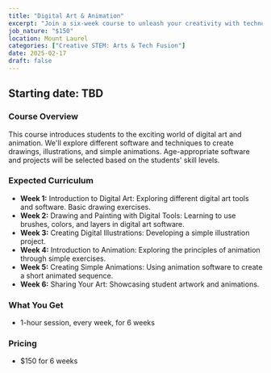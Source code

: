 ```yaml
---
title: "Digital Art & Animation"
excerpt: "Join a six-week course to unleash your creativity with technology! Learn to create stunning digital art and animations using computer software and drawing tablets."
job_nature: "$150"
location: Mount Laurel
categories: ["Creative STEM: Arts & Tech Fusion"]
date: 2025-02-17
draft: false
---
```


## Starting date: TBD

### Course Overview

This course introduces students to the exciting world of digital art and animation. We'll explore different software and techniques to create drawings, illustrations, and simple animations. Age-appropriate software and projects will be selected based on the students' skill levels.

### Expected Curriculum

* **Week 1:** Introduction to Digital Art: Exploring different digital art tools and software. Basic drawing exercises.
* **Week 2:**  Drawing and Painting with Digital Tools: Learning to use brushes, colors, and layers in digital art software.
* **Week 3:**  Creating Digital Illustrations:  Developing a simple illustration project.
* **Week 4:**  Introduction to Animation:  Exploring the principles of animation through simple exercises.
* **Week 5:**  Creating Simple Animations:  Using animation software to create a short animated sequence.
* **Week 6:**  Sharing Your Art:  Showcasing student artwork and animations.

### What You Get

- 1-hour session, every week, for 6 weeks

### Pricing
- $150 for 6 weeks